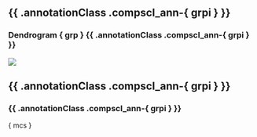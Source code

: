 ## {{ .annotationClass .compscl_ann-{ grpi } }}

### Dendrogram { grp } {{ .annotationClass .compscl_ann-{ grpi } }}

![]({ plotPath }/dendro_{ grpi }.png)

## {{ .annotationClass .compscl_ann-{ grpi } }}

### {{ .annotationClass .compscl_ann-{ grpi } }}

{ mcs }
